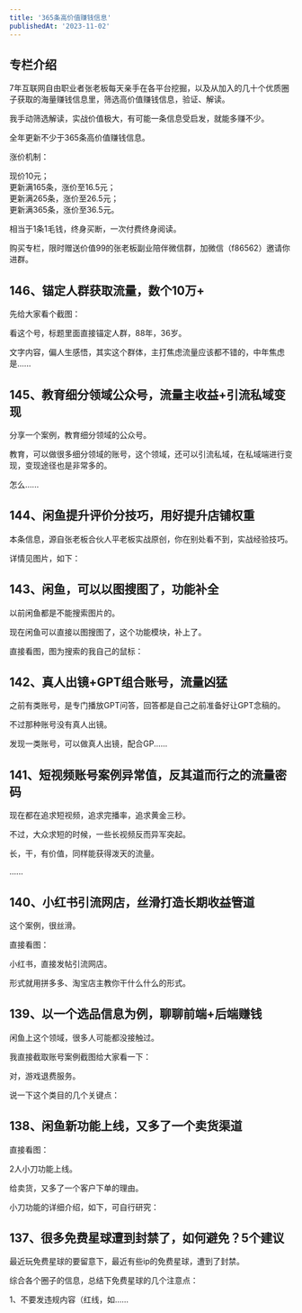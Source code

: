 ```yaml
---
title: '365条高价值赚钱信息'
publishedAt: '2023-11-02'
---
```


## 专栏介绍

7年互联网自由职业者张老板每天亲手在各平台挖掘，以及从加入的几十个优质圈子获取的海量赚钱信息里，筛选高价值赚钱信息，验证、解读。  
  
我手动筛选解读，实战价值极大，有可能一条信息受启发，就能多赚不少。  
  
全年更新不少于365条高价值赚钱信息。  
  
涨价机制：  
  
现价10元；  
更新满165条，涨价至16.5元；  
更新满265条，涨价至26.5元；  
更新满365条，涨价至36.5元。  
  
相当于1条1毛钱，终身买断，一次付费终身阅读。  
  
购买专栏，限时赠送价值99的张老板副业陪伴微信群，加微信（f86562）邀请你进群。

## 146、锚定人群获取流量，数个10万+
先给大家看个截图：

看这个号，标题里面直接锚定人群，88年，36岁。

文字内容，偏人生感悟，其实这个群体，主打焦虑流量应该都不错的，中年焦虑是......

## 145、教育细分领域公众号，流量主收益+引流私域变现
分享一个案例，教育细分领域的公众号。

教育，可以做很多细分领域的账号，这个领域，还可以引流私域，在私域端进行变现，变现途径也是非常多的。

怎么......

## 144、闲鱼提升评价分技巧，用好提升店铺权重
本条信息，源自张老板合伙人平老板实战原创，你在别处看不到，实战经验技巧。

详情见图片，如下：

## 143、闲鱼，可以以图搜图了，功能补全
以前闲鱼都是不能搜索图片的。

现在闲鱼可以直接以图搜图了，这个功能模块，补上了。

直接看图，图为搜索的我自己的鼠标：

## 142、真人出镜+GPT组合账号，流量凶猛
之前有类账号，是专门播放GPT问答，回答都是自己之前准备好让GPT念稿的。

不过那种账号没有真人出镜。

发现一类账号，可以做真人出镜，配合GP......

## 141、短视频账号案例异常值，反其道而行之的流量密码
现在都在追求短视频，追求完播率，追求黄金三秒。

不过，大众求短的时候，一些长视频反而异军突起。

长，干，有价值，同样能获得泼天的流量。

......

## 140、小红书引流网店，丝滑打造长期收益管道
这个案例，很丝滑。

直接看图：

小红书，直接发帖引流网店。

形式就用拼多多、淘宝店主教你干什么什么的形式。

## 139、以一个选品信息为例，聊聊前端+后端赚钱
闲鱼上这个领域，很多人可能都没接触过。

我直接截取账号案例截图给大家看一下：

对，游戏退费服务。

说一下这个类目的几个关键点：

## 138、闲鱼新功能上线，又多了一个卖货渠道
直接看图：

2人小刀功能上线。

给卖货，又多了一个客户下单的理由。

小刀功能的详细介绍，如下，可自行研究：

## 137、很多免费星球遭到封禁了，如何避免？5个建议
最近玩免费星球的要留意下，最近有些ip的免费星球，遭到了封禁。

综合各个圈子的信息，总结下免费星球的几个注意点：

1、不要发违规内容（红线，如......


